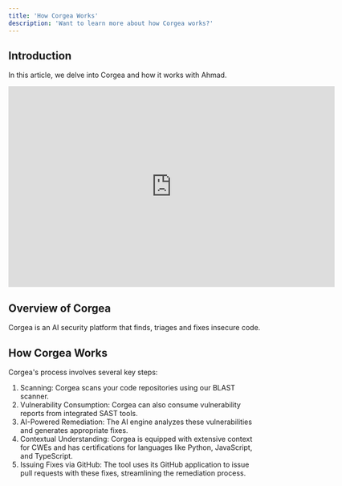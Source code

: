 ```yaml
---
title: 'How Corgea Works'
description: 'Want to learn more about how Corgea works?'
---
```



## Introduction
In this article, we delve into Corgea and how it works with Ahmad. 

<Card>
  <iframe
    width="650"
    height="400"
    src="https://www.loom.com/embed/64cba8ad07a24964b3ffa6eacebc782d?sid=cd379f9e-74c4-4729-adde-8069919e9b37"
    title="YouTube video player"
    frameborder="0"
    allow="accelerometer; autoplay; clipboard-write; encrypted-media; gyroscope; picture-in-picture"
    allowFullScreen
  ></iframe>
</Card>


## Overview of Corgea
Corgea is an AI security platform that finds, triages and fixes insecure code. 

## How Corgea Works
Corgea's process involves several key steps:

1. Scanning: Corgea scans your code repositories using our BLAST scanner. 
2. Vulnerability Consumption: Corgea can also consume vulnerability reports from integrated SAST tools.
3. AI-Powered Remediation: The AI engine analyzes these vulnerabilities and generates appropriate fixes.
4. Contextual Understanding: Corgea is equipped with extensive context for CWEs and has certifications for languages like Python, JavaScript, and TypeScript.
5. Issuing Fixes via GitHub: The tool uses its GitHub application to issue pull requests with these fixes, streamlining the remediation process.

